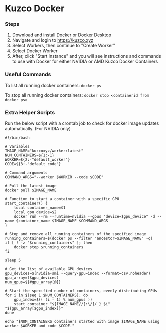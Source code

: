
# Kuzco Docker

### Steps
1. Download and install Docker or Docker Desktop
2. Navigate and login to https://kuzco.xyz
3. Select Workers, then continue to "Create Worker"
4. Select Docker Worker
5. After, click "Start Instance" and you will see instructions and commands to use with Docker for either NVIDIA or AMD Kuzco Docker Containers

### Useful Commands

To list all running docker containers: `docker ps`

To stop all running docker containers: `docker stop <containerid from docker ps>`









### Extra Helper Scripts

Run the below script with a crontab job to check for docker image updates automatically. (For NVIDIA only)

```
#!/bin/bash

# Variables
IMAGE_NAME="kuzcoxyz/worker:latest"
NUM_CONTAINERS=${1:-1}
WORKER=${2:-"default_worker"}
CODE=${3:-"default_code"}

# Command arguments
COMMAND_ARGS="--worker $WORKER --code $CODE"

# Pull the latest image
docker pull $IMAGE_NAME

# Function to start a container with a specific GPU
start_container() {
    local container_name=$1
    local gpu_device=$2
    docker run --rm --runtime=nvidia --gpus "device=$gpu_device" -d --name $container_name $IMAGE_NAME $COMMAND_ARGS
}

# Stop and remove all running containers of the specified image
running_containers=$(docker ps --filter "ancestor=$IMAGE_NAME" -q)
if [ ! -z "$running_containers" ]; then
    docker stop $running_containers
fi

sleep 5

# Get the list of available GPU devices
gpu_devices=$(nvidia-smi --query-gpu=index --format=csv,noheader)
gpu_array=($gpu_devices)
num_gpus=${#gpu_array[@]}

# Start the specified number of containers, evenly distributing GPUs
for i in $(seq 1 $NUM_CONTAINERS); do
    gpu_index=$(( (i - 1) % num_gpus ))
    start_container "${IMAGE_NAME//[:\/]/_}_$i" "${gpu_array[$gpu_index]}"
done

echo "$NUM_CONTAINERS containers started with image $IMAGE_NAME using worker $WORKER and code $CODE."
```
